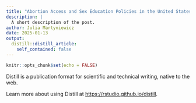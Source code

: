 ```yaml
---
title: "Abortion Access and Sex Education Policies in the United States"
description: |
  A short description of the post.
author: Julia Martyniewicz
date: 2025-01-13
output:
  distill::distill_article:
    self_contained: false
---
```



```r
knitr::opts_chunk$set(echo = FALSE)
```

Distill is a publication format for scientific and technical writing, native to the web.

Learn more about using Distill at <https://rstudio.github.io/distill>.


